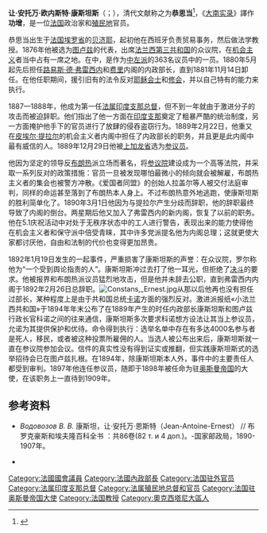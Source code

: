 {{Infobox Prime Minister 
|name=让·欧内斯特·康斯坦斯
|image=Constans, Ernest (Dépêche coloniale illustrée, 1902-01-15).jpg
|order=第1任 [[法属印度支那总督|法属印度支那总督]]
|term_start    =1887年11月
|term_end      =1888年4月
|successor     =[[艾蒂安·里绍|艾蒂安·里绍]]
|birth_date    =1833年5月3日 法国贝济耶
|death_date    ={{death date and age|1913|4|7|1833|5|3|df=y}} 法国巴黎

}}
'''让·安托万·欧内斯特·康斯坦斯'''（{{lang-fr|Jean Antoine Ernest Constans}}；{{bd|1833年|5月3日|1913年|4月7日}}），清代文献称之为'''恭思当'''<ref>{{Cite book |title=中法越南交涉檔（六）光緒十二年至光緒二十年 |publisher=[[中央研究院近代史研究所|中央研究院近代史研究所]] |year=2015 |isbn=9860458065 |location=台北 |pages=3740頁}}</ref>，《[[大南实录|大南实录]]》譯作'''功增'''，是一位[[法国|法国]]政治家和[[法国殖民地|殖民地]]官员。

恭思当出生于[[法国|法国]][[埃罗省|埃罗省]]的[[贝济耶|贝济耶]]，起初他在西班牙负责贸易事务，然后做法学教授。1876年他被选为[[图卢兹|图卢兹]]的代表，出席[[法兰西第三共和国|法兰西第三共和国]]的众议院，在[[机会主义|机会主义]]者当中占有一席之地。在{{le|1877年5月16日的政治危机|16 May 1877 crisis}}中，是作为[[中間偏左|中左派]]的363名议员中的一员。1880年5月起先后担任[[夏尔·德·弗雷西内|路易斯·德·弗雷西内]]和[[茹费里|费里]]内阁的内政部长，直到1881年11月14日卸任。在他任职期间，援引旧有的法令反对[[耶稣会士|耶稣会士]]和[[修会|修会]]，并以自己特有的能力来执行。

1887—1888年，他成为第一任[[法属印度支那总督|法属印度支那总督]]，但不到一年就由于激进分子的攻击而被迫辞职。他们指出了他一方面在[[法属印度支那|印度支那]]奠定了粗暴严酷的统治制度，另一方面掩护他手下的官员进行了放肆的侵吞盗窃行为。1889年2月22日，他重又在[[皮埃尔·提拉尔|皮埃尔·提拉尔]]的机会主义者内阁中担任了内政部长的职务，并且更是此内阁中最有威信的人。1889年12月29日他被[[上加龙省|上加龙省]]选为[[参议员|参议员]]。

他因为坚定的领导反[[喬治·恩斯特·布朗熱|布朗热]]派立场而著名，将[[法国参议院|参议院]]建设成为一个高等法院，并采取一系列反对{{link-en|爱国者同盟|Ligue des Patriotes}}的政策措施：官员一旦被发现哪怕最微小的{{link-fr|布朗热主义|Boulangisme}}倾向就会被解雇，布朗热主义者的集会也被警方冲散。《爱国者同盟》的创始人拉盖尔等人被交付法庭审判，同样的命运甚至落到了布朗热本人身上。不过布朗热意外地逃跑，使康斯坦斯的胜利简单化了。1890年3月1日他因为与提拉尔产生分歧而辞职，他的辞职最终导致了内阁的倒台。两星期后他又加入了弗雷西内的新内阁，恢复了以前的职务。他在5.1庆祝活动中对处于无秩序状态中的工人进行警告，表现出来的能力使得他在机会主义者和保守派中倍受青睐，其中许多党派提名他为内阁总理；这就更使大家都讨厌他，自由和法制的代价也变得更加昂贵。

1892年1月19日发生的一起事件，严重损害了康斯坦斯的声誉：在众议院，罗尔称他为“一个受到舆论指责的人”。康斯坦斯冲过去打了他一耳光，但拒绝了[[决斗|决斗]]的要求。他被报界和布朗热派议员猛烈地攻击，但是他并未辞去公职，直到弗雷西内内阁于1892年2月26日总辞职。[[Image:Constans,_Ernest.jpg|left]]从那以后他再也没有担任过部长，某种程度上是由于共和国总统[[玛利·弗朗索瓦·萨迪·卡诺|卡诺]]方面的强烈反对。激进派报纸«小法兰西共和国»于1894年年末公布了在1889年产生的时任内政部长康斯坦斯和图卢兹行政长官科诺之间的往来通信，康斯坦斯多次要求科诺想方设法让其当上参议员，允诺为其提供保护和优待。命令得到执行：选举名单中存在有多达4000名参与者是死人，移民，或者被这种投票所雇佣的人。当选人被公布出来后，康斯坦斯就一直在参议院参加会议。信件的真实性没有得到证实或推翻，但实践康斯坦斯式的选举招待会已在图卢兹扎根。在1894年，除康斯坦斯本人外，事件中的主要责任人都受到审判。1897年他连任参议员，随即于1898年被任命为驻[[奥斯曼帝国|奥斯曼帝国]]的大使，在该职务上一直待到1909年。

== 参考资料 ==
<references />
*''Водовозов В. В.''   康斯坦，让·安托万·恩斯特（Jean-Antoine-Ernest） // 布罗克豪斯和埃夫隆百科全书 ：共86卷(82 т. и 4 доп.)。-国家邮政局，1890-1907年。

*{{1911}}
{{Authority control}}

{{DEFAULTSORT:Constans, Jean Antoine Ernest}}
[[Category:法國國會議員|Category:法國國會議員]]
[[Category:法國內政部長|Category:法國內政部長]]
[[Category:法国驻外官员|Category:法国驻外官员]]
[[Category:法属印度支那总督|Category:法属印度支那总督]]
[[Category:法属殖民地总督和官员|Category:法属殖民地总督和官员]]
[[Category:法国驻奥斯曼帝国大使|Category:法国驻奥斯曼帝国大使]]
[[Category:法国教授|Category:法国教授]]
[[Category:奧克西塔尼大區人|Category:奧克西塔尼大區人]]
